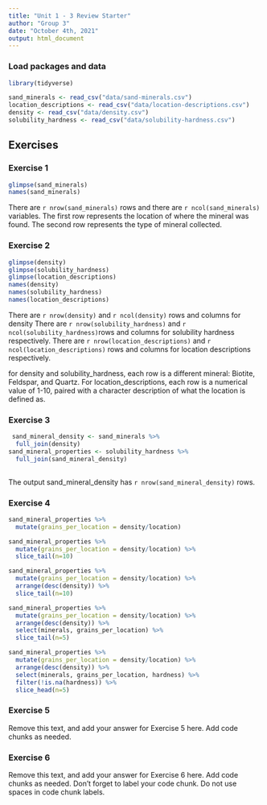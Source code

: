 ```yaml
---
title: "Unit 1 - 3 Review Starter"
author: "Group 3"
date: "October 4th, 2021"
output: html_document
---
```


### Load packages and data

```r
library(tidyverse) 
```

```r
sand_minerals <- read_csv("data/sand-minerals.csv")
location_descriptions <- read_csv("data/location-descriptions.csv")
density <- read_csv("data/density.csv")
solubility_hardness <- read_csv("data/solubility-hardness.csv")
```

## Exercises

### Exercise 1

```r
glimpse(sand_minerals)
names(sand_minerals)
```
There are `r nrow(sand_minerals)` rows and there are `r ncol(sand_minerals)` variables.
The first row represents the location of where the mineral was found. The second row represents the type of mineral collected.

### Exercise 2

```r
glimpse(density)
glimpse(solubility_hardness)
glimpse(location_descriptions)
names(density)
names(solubility_hardness)
names(location_descriptions)
```
There are `r nrow(density)` and `r ncol(density)` rows and columns for density
There are `r nrow(solubility_hardness)` and `r ncol(solubility_hardness)`rows and columns for solubility hardness respectively.
There are `r nrow(location_descriptions)` and `r ncol(location_descriptions)` rows and columns for location descriptions respectively.

for density and solubility_hardness, each row is a different mineral: Biotite, Feldspar, and Quartz. For location_descriptions, each row is a numerical value of 1-10, paired with a character description of what the location is defined as.

### Exercise 3

```r
 sand_mineral_density <- sand_minerals %>% 
  full_join(density)
sand_mineral_properties <- solubility_hardness %>%
  full_join(sand_mineral_density)
 
```
The output sand_mineral_density has `r nrow(sand_mineral_density)` rows.

### Exercise 4

```r
sand_mineral_properties %>%
  mutate(grains_per_location = density/location)
```

```r
sand_mineral_properties %>%
  mutate(grains_per_location = density/location) %>% 
  slice_tail(n=10)
```
```r
sand_mineral_properties %>%
  mutate(grains_per_location = density/location) %>%
  arrange(desc(density)) %>% 
  slice_tail(n=10)
```
```r
sand_mineral_properties %>%
  mutate(grains_per_location = density/location) %>%
  arrange(desc(density)) %>% 
  select(minerals, grains_per_location) %>% 
  slice_tail(n=5)
```
```r
sand_mineral_properties %>%
  mutate(grains_per_location = density/location) %>%
  arrange(desc(density)) %>% 
  select(minerals, grains_per_location, hardness) %>% 
  filter(!is.na(hardness)) %>%
  slice_head(n=5)

```

### Exercise 5

Remove this text, and add your answer for Exercise 5 here.
Add code chunks as needed.



### Exercise 6

Remove this text, and add your answer for Exercise 6 here.
Add code chunks as needed.
Don't forget to label your code chunk.
Do not use spaces in code chunk labels.
